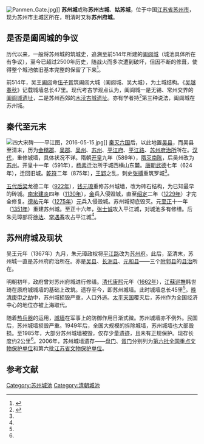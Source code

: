 [[File:Panmen_Gate.jpg|right]]]]
'''苏州城'''或称'''苏州古城'''、'''姑苏城'''，位于中国[[江苏省|江苏省]][[苏州市|苏州市]]，现为苏州市主城区所在，明清时又称'''苏州府城'''。

== 是否是阖闾城的争议==

历代以来，一般将苏州城的筑城史，追溯至前514年所建的[[阖闾城|阖闾城]]（城池具体所在有争议），至今已超过2500年历史，随战火而多次遭到破坏，但因不断的修葺，使得整个城池依旧基本完整的保留了下来<ref name="a1">{{Cite book|url=http://www.dfzb.suzhou.gov.cn/database_books_detail.aspx?bid=9|title=《苏州市志》|last=|first=|publisher=江苏人民出版社|year=1995.01|isbn=9787214013835|location=|pages=|chapter=第七卷 第一章 第一节}}</ref>。

前514年，吴王[[阖闾|阖闾]]命[[伍子胥|伍子胥]]筑阖闾大城（阖闾城、吴大城），为土城结构。《[[吳越春秋|吴越春秋]]》记载城墙总长47里。现代考古学观点认为，阖闾城一是无锡、常州交界的[[阖闾城遗址|阖闾城遗址]]，二是苏州西郊的[[木渎古城遗址|木渎古城遗址]]。亦有学者持<ref>{{cite journal en|quotes = 
|author = 张维明
|coauthors = 
|date =  
|year = 2010
|month = 
|title =吴王阖闾都城考——关于苏州木渎春秋古城遗址的讨论
|journal = 苏州科技学院学报：社会科学版
|volume = 27
|issue = 3
|pages = 68—76
|publisher = 苏州科技学院
|location = 江苏省苏州市
|issn = 1672-0695
|pmid = 
|doi = 
|bibcode = 
|oclc =
|id = 
|url = http://www.cqvip.com/QK/83404A/201003/34064334.html
|language = Zh-hans
|format = 
|accessdate = 
|laysummary = 
|laysource = 
|laydate = 
|quote = 
}}</ref>第三种说法，阖闾城在苏州城。

== 秦代至元末 ==
[[File:四大宋碑——平江图，2016-05-15.jpg|thumb]]]]
[[秦灭六国|秦灭六国]]后，以此地置[[吴县|吴县]]，而吴县至清末，历为[[会稽郡|会稽郡]]、[[吴郡|吴郡]]、[[吴州|吴州]]、[[苏州_(隋朝)|苏州]]、[[平江府|平江府]]、[[平江路_(元朝)|平江路]]、[[苏州府|苏州府]][[治所|治所]]所在。[[汉朝|汉代]]，重修城墙，具体状况不详。隋朝[[开皇|开皇]]九年（589年），[[隋灭南陈|隋灭南陈]]，后吴州改为[[苏州_(隋朝)|苏州]]。开皇十一年（591年），[[杨素|杨素]]迁治所于城西横山东麓。[[唐朝|唐朝]][[武德|武德]]七年（624年），迁回旧城。[[乾符|乾符]]二年（875年），[[王郢|王郢]]之乱，刺史[[张搏|张搏]]重筑罗城<ref name="a1"/>。

[[五代十国|五代]][[后梁|后梁]]龙德二年（[[922年|922年]]），[[钱元璙|钱元璙]]重修苏州城墙，改为砖石结构，为已知最早的砖城。[[南宋|南宋]][[建炎|建炎]]四年（[[1130年|1130年]]），[[金朝|金]]兵入侵毁城，直至[[绍定|绍定]]二年（[[1229年|1229年]]）才完全修复。[[德祐|德祐]]元年（[[1275年|1275年]]）[[元朝|元]]兵入侵毁城。苏州城彻底毁灭。元[[至正|至正]]十一年（[[1351年|1351年]]）重建苏州城。至正十六年，[[张士诚|张士诚]]攻入平江城，对城池多有修缮。后朱元璋部将[[徐达|徐达]]、[[常遇春|常遇春]]攻占平江城<ref name="a1"/>。

== 苏州府城及现状 ==

吴王元年（1367年）九月，朱元璋政权将[[平江路_(元朝)|平江路]]改为[[苏州府|苏州府]]。此后，至清末，苏州城一直是苏州府府治所在。亦是[[吴县|吴县]]、[[长洲县|长洲县]]、[[元和县|元和县]]——三个[[附郭县|附郭县]]的[[县治|县治]]所在。

明朝初年，政府曾对苏州府城进行修缮。[[清朝|清代]][[康熙|康熙]]元年（[[1662年|1662年]]），[[江蘇巡撫|江蘇巡撫]]韩世琦在原府城城墙的基础上改筑。遗存至今，即苏州城墙。此时城墙总长45里<ref name="a1"/>。[[晚清|晚清]][[庚申之劫|庚申之劫]]中，苏州城损毁严重，人口外逃。[[太平天国|太平天国]]覆灭后，苏州作为全国经济中心的地位亦被上海取代。

随着[[热兵器|热兵器]]的运用，[[城墙|城墙]]在军事上的防御作用日渐式微。苏州城墙亦不例外。民国后，苏州城墙损毁严重。1949年后，全国大规模的拆除城墙，苏州城墙也大部毁损。至1985年，大部分苏州城墙被毁，仅存少量遗迹，且未有正规保护。现存长度约2公里<ref name="a1"/>。2006年，苏州城墙遗存——[[盘门|盘门]]、[[胥门|胥门]]分别列为[[第六批全国重点文物保护单位|第六批全国重点文物保护单位]]和第六批[[江苏省文物保护单位|江苏省文物保护单位]]。

==参考文献==
{{reflist}}
{{DEFAULTSORT:S}}
{{苏州城门}}
{{江苏省境内的古城墙}}

[[Category:苏州城池|Category:苏州城池]]
[[Category:清朝城池|Category:清朝城池]]